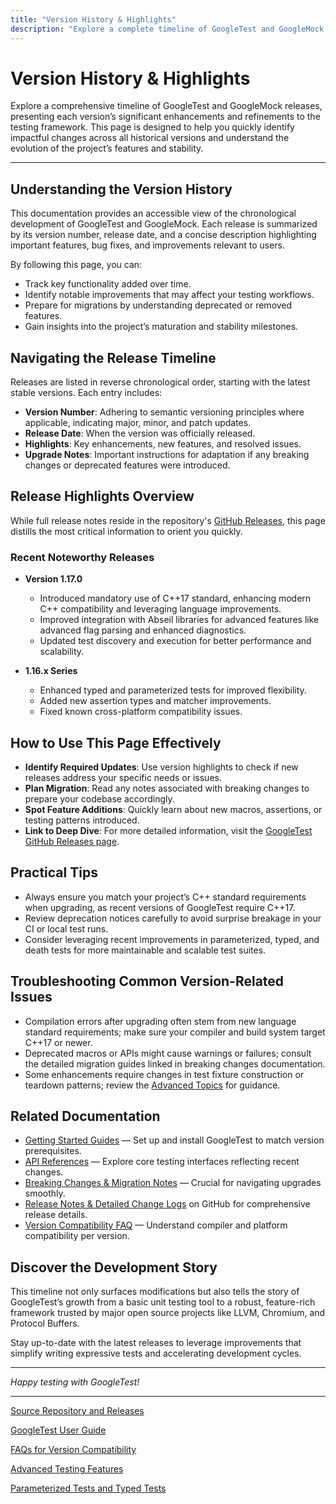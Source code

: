 ```yaml
---
title: "Version History & Highlights"
description: "Explore a complete timeline of GoogleTest and GoogleMock releases, with concise notes summarizing each version’s most important additions and improvements. Quickly identify impactful changes across all historical versions, and discover the project’s development story at a glance."
---
```


# Version History & Highlights

Explore a comprehensive timeline of GoogleTest and GoogleMock releases, presenting each version’s significant enhancements and refinements to the testing framework. This page is designed to help you quickly identify impactful changes across all historical versions and understand the evolution of the project’s features and stability.

---

## Understanding the Version History

This documentation provides an accessible view of the chronological development of GoogleTest and GoogleMock. Each release is summarized by its version number, release date, and a concise description highlighting important features, bug fixes, and improvements relevant to users.

By following this page, you can:

- Track key functionality added over time.
- Identify notable improvements that may affect your testing workflows.
- Prepare for migrations by understanding deprecated or removed features.
- Gain insights into the project’s maturation and stability milestones.


## Navigating the Release Timeline

Releases are listed in reverse chronological order, starting with the latest stable versions. Each entry includes:

- **Version Number**: Adhering to semantic versioning principles where applicable, indicating major, minor, and patch updates.
- **Release Date**: When the version was officially released.
- **Highlights**: Key enhancements, new features, and resolved issues.
- **Upgrade Notes**: Important instructions for adaptation if any breaking changes or deprecated features were introduced.


## Release Highlights Overview

While full release notes reside in the repository's [GitHub Releases](https://github.com/google/googletest/releases), this page distills the most critical information to orient you quickly.

### Recent Noteworthy Releases

- **Version 1.17.0**
  - Introduced mandatory use of C++17 standard, enhancing modern C++ compatibility and leveraging language improvements.
  - Improved integration with Abseil libraries for advanced features like advanced flag parsing and enhanced diagnostics.
  - Updated test discovery and execution for better performance and scalability.

- **1.16.x Series**
  - Enhanced typed and parameterized tests for improved flexibility.
  - Added new assertion types and matcher improvements.
  - Fixed known cross-platform compatibility issues.


## How to Use This Page Effectively

- **Identify Required Updates**: Use version highlights to check if new releases address your specific needs or issues.
- **Plan Migration**: Read any notes associated with breaking changes to prepare your codebase accordingly.
- **Spot Feature Additions**: Quickly learn about new macros, assertions, or testing patterns introduced.
- **Link to Deep Dive**: For more detailed information, visit the [GoogleTest GitHub Releases page](https://github.com/google/googletest/releases).


## Practical Tips

- Always ensure you match your project’s C++ standard requirements when upgrading, as recent versions of GoogleTest require C++17.
- Review deprecation notices carefully to avoid surprise breakage in your CI or local test runs.
- Consider leveraging recent improvements in parameterized, typed, and death tests for more maintainable and scalable test suites.


## Troubleshooting Common Version-Related Issues

- Compilation errors after upgrading often stem from new language standard requirements; make sure your compiler and build system target C++17 or newer.
- Deprecated macros or APIs might cause warnings or failures; consult the detailed migration guides linked in breaking changes documentation.
- Some enhancements require changes in test fixture construction or teardown patterns; review the [Advanced Topics](../advanced.md) for guidance.


## Related Documentation

- [Getting Started Guides](../../../getting-started) — Set up and install GoogleTest to match version prerequisites.
- [API References](../../../api-reference) — Explore core testing interfaces reflecting recent changes.
- [Breaking Changes & Migration Notes](../../../changelog/breaking-changes-migrations/breaking-changes) — Crucial for navigating upgrades smoothly.
- [Release Notes & Detailed Change Logs](https://github.com/google/googletest/releases) on GitHub for comprehensive release details.
- [Version Compatibility FAQ](../../faq/getting-started-faq/faq-version-compatibility.mdx) — Understand compiler and platform compatibility per version.


## Discover the Development Story

This timeline not only surfaces modifications but also tells the story of GoogleTest’s growth from a basic unit testing tool to a robust, feature-rich framework trusted by major open source projects like LLVM, Chromium, and Protocol Buffers.

Stay up-to-date with the latest releases to leverage improvements that simplify writing expressive tests and accelerating development cycles.

---

*Happy testing with GoogleTest!*

---

[Source Repository and Releases](https://github.com/google/googletest/releases)

[GoogleTest User Guide](https://google.github.io/googletest/)

[FAQs for Version Compatibility](../../faq/getting-started-faq/faq-version-compatibility.mdx)

[Advanced Testing Features](../../guides/advanced_testing_patterns/using_matchers_assertions.md)

[Parameterized Tests and Typed Tests](../../api-reference/core-testing-interfaces/parameterized-and-typed-tests.md)